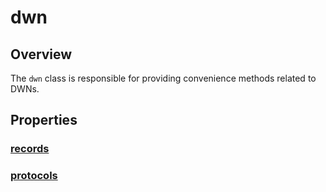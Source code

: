 # dwn

## Overview
The `dwn` class is responsible for providing convenience methods related to DWNs.

## Properties

### [records](records.mdx)

### [protocols](protocols.mdx)

